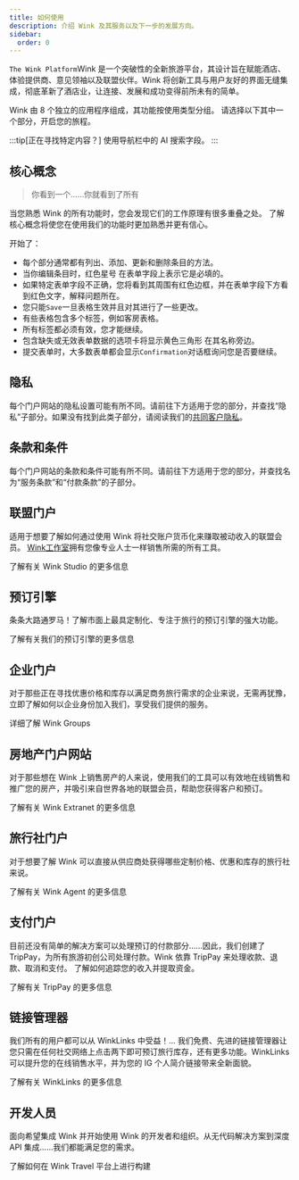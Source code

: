 ```yaml
---
title: 如何使用
description: 介绍 Wink 及其服务以及下一步的发展方向。
sidebar:
  order: 0
---
```


`The Wink Platform`Wink 是一个突破性的全新旅游平台，其设计旨在赋能酒店、体验提供商、意见领袖以及联盟伙伴。Wink 将创新工具与用户友好的界面无缝集成，彻底革新了酒店业，让连接、发展和成功变得前所未有的简单。

Wink 由 8 个独立的应用程序组成，其功能按使用类型分组。
请选择以下其中一个部分，开启您的旅程。

:::tip\[正在寻找特定内容？]
使用导航栏中的 AI 搜索字段。
:::

## 核心概念

> 你看到一个……你就看到了所有

当您熟悉 Wink 的所有功能时，您会发现它们的工作原理有很多重叠之处。
了解核心概念将使您在使用我们的功能时更加熟悉并更有信心。

开始了：

* 每个部分通常都有列出、添加、更新和删除条目的方法。
* 当你编辑条目时，红色星号<Badge text="*" variant="danger" size="large" />
  在表单字段上表示它是必填的。
* 如果特定表单字段不正确，您将看到其周围有红色边框，并在表单字段下方看到红色文字，解释问题所在。
* 您只能`Save`一旦表格生效并且对其进行了一些更改。
* 有些表格包含多个标签，例如客房表格。
* 所有标签都必须有效，您才能继续。
* 包含缺失或无效表单数据的选项卡将显示黄色三角形<Badge text="⚠️" variant="caution" size="large" />
  在其名称旁边。
* 提交表单时，大多数表单都会显示`Confirmation`对话框询问您是否要继续。

## 隐私

每个门户网站的隐私设置可能有所不同。请前往下方适用于您的部分，并查找“隐私”子部分。如果没有找到此类子部分，请阅读我们的[共同客户隐私](/booking-engine/privacy)。

## 条款和条件

每个门户网站的条款和条件可能有所不同。请前往下方适用于您的部分，并查找名为“服务条款”和“付款条款”的子部分。

## 联盟门户

适用于想要了解如何通过使用 Wink 将社交账户货币化来赚取被动收入的联盟会员。
[Wink工作室](https://studio.wink.travel)拥有您像专业人士一样销售所需的所有工具。

<LinkButton href="/studio/what-is-studio">
  了解有关 Wink Studio 的更多信息
</LinkButton>


## 预订引擎

条条大路通罗马！了解市面上最具定制化、专注于旅行的预订引擎的强大功能。

<LinkButton href="/booking-engine/in-a-nutshell">
  了解有关我们的预订引擎的更多信息
</LinkButton>


## 企业门户

对于那些正在寻找优惠价格和库存以满足商务旅行需求的企业来说，无需再犹豫，立即了解如何以企业身份加入我们，享受我们提供的服务。

<LinkButton href="/corporate/what-is-group">
  详细了解 Wink Groups
</LinkButton>


## 房地产门户网站

对于那些想在 Wink 上销售房产的人来说，使用我们的工具可以有效地在线销售和推广您的房产，并吸引来自世界各地的联盟会员，帮助您获得客户和预订。

<LinkButton href="/extranet/what-is-extranet">
  了解有关 Wink Extranet 的更多信息
</LinkButton>


## 旅行社门户

对于想要了解 Wink 可以直接从供应商处获得哪些定制价格、优惠和库存的旅行社来说。

<LinkButton href="/travel-agent/what-is-agent">
  了解有关 Wink Agent 的更多信息
</LinkButton>


## 支付门户

目前还没有简单的解决方案可以处理预订的付款部分……因此，我们创建了 TripPay，为所有旅游初创公司处理付款。Wink 依靠 TripPay 来处理收款、退款、取消和支付。
了解如何追踪您的收入并提取资金。

<LinkButton href="/payment/what-is-trip-pay">
  了解有关 TripPay 的更多信息
</LinkButton>


## 链接管理器

我们所有的用户都可以从 WinkLinks 中受益！... 我们免费、先进的链接管理器让您只需在任何社交网络上点击两下即可预订旅行库存，还有更多功能。WinkLinks 可以提升您的在线销售水平，并为您的 IG 个人简介链接带来全新面貌。

<LinkButton href="/link-manager/wink-links">
  了解有关 WinkLinks 的更多信息
</LinkButton>


## 开发人员

面向希望集成 Wink 并开始使用 Wink 的开发者和组织。从无代码解决方案到深度 API 集成……我们都能满足您的需求。

<LinkButton href="/developers/build-on-wink">
  了解如何在 Wink Travel 平台上进行构建
</LinkButton>

